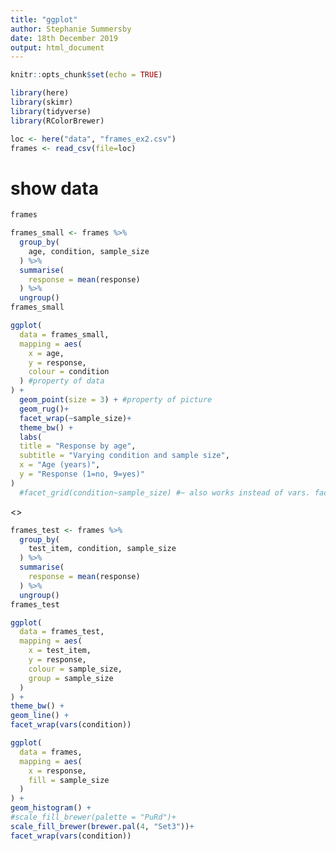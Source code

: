 ```yaml
---
title: "ggplot"
author: Stephanie Summersby
date: 18th December 2019
output: html_document
---
```


```r
knitr::opts_chunk$set(echo = TRUE)
```
```r
library(here)
library(skimr)
library(tidyverse)
library(RColorBrewer)
```

<!--load data-->

```r
loc <- here("data", "frames_ex2.csv")
frames <- read_csv(file=loc)
```
# show data
```r
frames
```

<!---create frames small-->
```r
frames_small <- frames %>%
  group_by(
    age, condition, sample_size
  ) %>%
  summarise(
    response = mean(response)
  ) %>%
  ungroup()
frames_small
```

<!---ggplot-->
```r
ggplot(
  data = frames_small, 
  mapping = aes(
    x = age, 
    y = response,
    colour = condition
  ) #property of data
) +
  geom_point(size = 3) + #property of picture 
  geom_rug()+
  facet_wrap(~sample_size)+
  theme_bw() +
  labs(
  title = "Response by age",
  subtitle = "Varying condition and sample size",
  x = "Age (years)",
  y = "Response (1=no, 9=yes)"
)
  #facet_grid(condition~sample_size) #~ also works instead of vars. facet grid for two dimensions. x and y

```

<<!--create frames test-->>

```r
frames_test <- frames %>%
  group_by(
    test_item, condition, sample_size
  ) %>%
  summarise(
    response = mean(response)
  ) %>%
  ungroup()
frames_test
```

```r
ggplot(
  data = frames_test,
  mapping = aes(
    x = test_item,
    y = response,
    colour = sample_size,
    group = sample_size
  ) 
) + 
theme_bw() +
geom_line() +
facet_wrap(vars(condition))
```

```r

ggplot(
  data = frames,
  mapping = aes(
    x = response,
    fill = sample_size
  ) 
) + 
geom_histogram() +
#scale_fill_brewer(palette = "PuRd")+
scale_fill_brewer(brewer.pal(4, "Set3"))+
facet_wrap(vars(condition))
```

